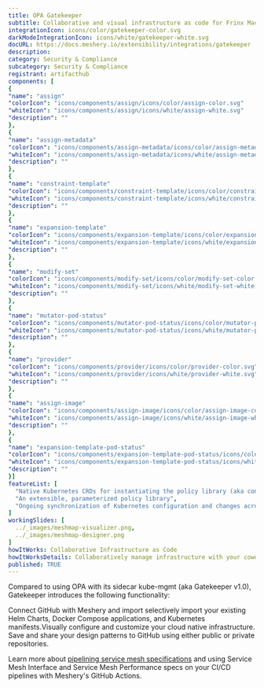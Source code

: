 ```yaml
---
title: OPA Gatekeeper
subtitle: Collaborative and visual infrastructure as code for Frinx Machine
integrationIcon: icons/color/gatekeeper-color.svg
darkModeIntegrationIcon: icons/white/gatekeeper-white.svg
docURL: https://docs.meshery.io/extensibility/integrations/gatekeeper
description: 
category: Security & Compliance
subcategory: Security & Compliance
registrant: artifacthub
components: [
{
"name": "assign"
"colorIcon": "icons/components/assign/icons/color/assign-color.svg"
"whiteIcon": "icons/components/assign/icons/white/assign-white.svg"
"description": ""
},
{
"name": "assign-metadata"
"colorIcon": "icons/components/assign-metadata/icons/color/assign-metadata-color.svg"
"whiteIcon": "icons/components/assign-metadata/icons/white/assign-metadata-white.svg"
"description": ""
},
{
"name": "constraint-template"
"colorIcon": "icons/components/constraint-template/icons/color/constraint-template-color.svg"
"whiteIcon": "icons/components/constraint-template/icons/white/constraint-template-white.svg"
"description": ""
},
{
"name": "expansion-template"
"colorIcon": "icons/components/expansion-template/icons/color/expansion-template-color.svg"
"whiteIcon": "icons/components/expansion-template/icons/white/expansion-template-white.svg"
"description": ""
},
{
"name": "modify-set"
"colorIcon": "icons/components/modify-set/icons/color/modify-set-color.svg"
"whiteIcon": "icons/components/modify-set/icons/white/modify-set-white.svg"
"description": ""
},
{
"name": "mutator-pod-status"
"colorIcon": "icons/components/mutator-pod-status/icons/color/mutator-pod-status-color.svg"
"whiteIcon": "icons/components/mutator-pod-status/icons/white/mutator-pod-status-white.svg"
"description": ""
},
{
"name": "provider"
"colorIcon": "icons/components/provider/icons/color/provider-color.svg"
"whiteIcon": "icons/components/provider/icons/white/provider-white.svg"
"description": ""
},
{
"name": "assign-image"
"colorIcon": "icons/components/assign-image/icons/color/assign-image-color.svg"
"whiteIcon": "icons/components/assign-image/icons/white/assign-image-white.svg"
"description": ""
},
{
"name": "expansion-template-pod-status"
"colorIcon": "icons/components/expansion-template-pod-status/icons/color/expansion-template-pod-status-color.svg"
"whiteIcon": "icons/components/expansion-template-pod-status/icons/white/expansion-template-pod-status-white.svg"
"description": ""
}]
featureList: [
  "Native Kubernetes CRDs for instantiating the policy library (aka constraints)",
  "An extensible, parameterized policy library",
  "Ongoing synchronization of Kubernetes configuration and changes across any number of clusters."
]
workingSlides: [
  ../_images/meshmap-visualizer.png,
  ../_images/meshmap-designer.png
]
howItWorks: Collaborative Infrastructure as Code
howItWorksDetails: Collaboratively manage infrastructure with your coworkers synchronously sharing the same designs.
published: TRUE
---
```

<p>
Compared to using OPA with its sidecar kube-mgmt (aka Gatekeeper v1.0), Gatekeeper introduces the following functionality:
</p>
<p>
    Connect GitHub with Meshery and import selectively import your existing Helm Charts, Docker Compose applications, and Kubernetes manifests.Visually configure and customize your cloud native infrastructure.
    Save and share your design patterns to GitHub using either public or private repositories.
</p>
<p>
    Learn more about <a href="/blog/service-mesh-specifications/pipelining-service-mesh-specifications">pipelining service mesh specifications</a> and using Service Mesh Interface and Service Mesh Performance specs on your CI/CD pipelines with Meshery's GitHub Actions.
</p>
